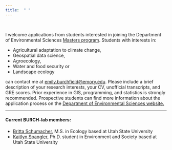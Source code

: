```yaml
---
title:  " "
---
```


<br />

I welcome applications from students interested in joining the Department of Environmental Sciences [Masters program](http://envs.emory.edu/home/graduate/index.html).  Students with interests in:

* Agricultural adaptation to climate change,
* Geospatial data science,
* Agroecology,
* Water and food security or
* Landscape ecology

can contact me at [emily.burchfield@emory.edu](mailto:emily.burchfield@emory.edu). Please include a brief description of your research interests, your CV, unofficial transcripts, and GRE scores.  Prior experience in GIS, programming, and statistics is strongly recommended.  Prospective students can find more information about the application process on the [Department of Environmental Sciences website.](http://envs.emory.edu/home/graduate/index.html)

***
#### **Current BURCH-lab members:** 

* [Britta Schumacher](https://qcnr.usu.edu/envs/people/graduates/schumacher_britta), M.S. in Ecology based at Utah State University
* [Kaitlyn Spangler](https://qcnr.usu.edu/envs/people/graduates/spangler_kaitlyn), Ph.D. student in Environment and Society based at Utah State University


